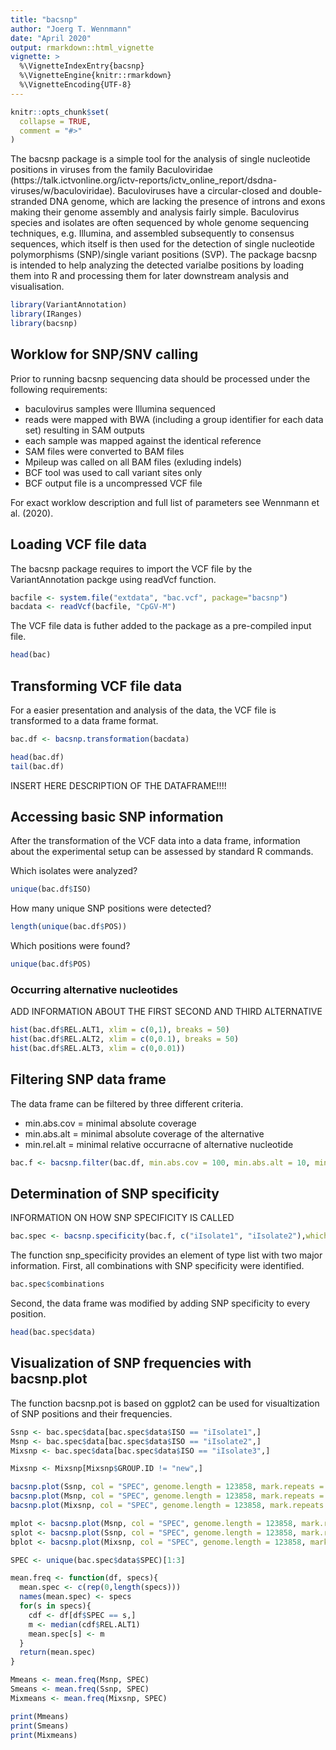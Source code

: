 ```yaml
---
title: "bacsnp"
author: "Joerg T. Wennmann"
date: "April 2020"
output: rmarkdown::html_vignette
vignette: >
  %\VignetteIndexEntry{bacsnp}
  %\VignetteEngine{knitr::rmarkdown}
  %\VignetteEncoding{UTF-8}
---
```


```r
knitr::opts_chunk$set(
  collapse = TRUE,
  comment = "#>"
)
```


The bacsnp package is a simple tool for the analysis of single nucleotide positions in viruses from the family Baculoviridae (https://talk.ictvonline.org/ictv-reports/ictv_online_report/dsdna-viruses/w/baculoviridae). Baculoviruses have a circular-closed and double-stranded DNA genome, which are lacking the presence of introns and exons making their genome assembly and analysis fairly simple. Baculovirus species and isolates are often sequenced by whole genome sequencing techniques, e.g. Illumina, and assembled subsequently to consensus sequences, which itself is then used for the detection of single nucleotide polymorphisms (SNP)/single variant positions (SVP). The package bacsnp is intended to help analyzing the detected varialbe positions by loading them into R and processing them for later downstream analysis and visualisation.


```r
library(VariantAnnotation)
library(IRanges)
library(bacsnp)
```


## Worklow for SNP/SNV calling

Prior to running bacsnp sequencing data should be processed under the following requirements:  
  
+ baculovirus samples were Illumina sequenced  
+ reads were mapped with BWA (including a group identifier for each data set) resulting in SAM outputs  
+ each sample was mapped against the identical reference  
+ SAM files were converted to BAM files  
+ Mpileup was called on all BAM files (exluding indels)  
+ BCF tool was used to call variant sites only  
+ BCF output file is a uncompressed VCF file

For exact worklow description and full list of parameters see Wennmann et al. (2020).

## Loading VCF file data

The bacsnp package requires to import the VCF file by the VariantAnnotation packge using readVcf function.

```r
bacfile <- system.file("extdata", "bac.vcf", package="bacsnp")
bacdata <- readVcf(bacfile, "CpGV-M")
```

The VCF file data is futher added to the package as a pre-compiled input file.

```r
head(bac)
```

## Transforming VCF file data

For a easier presentation and analysis of the data, the VCF file is transformed to a data frame format.

```r
bac.df <- bacsnp.transformation(bacdata)

head(bac.df)
tail(bac.df)
```

INSERT HERE DESCRIPTION OF THE DATAFRAME!!!!


## Accessing basic SNP information

After the transformation of the VCF data into a data frame, information about the experimental setup can be assessed by standard R commands.

Which isolates were analyzed?

```r
unique(bac.df$ISO)
```

How many unique SNP positions were detected?

```r
length(unique(bac.df$POS))
```

Which positions were found?

```r
unique(bac.df$POS)
```

### Occurring alternative nucleotides

ADD INFORMATION ABOUT THE FIRST SECOND AND THIRD ALTERNATIVE

```r
hist(bac.df$REL.ALT1, xlim = c(0,1), breaks = 50)
hist(bac.df$REL.ALT2, xlim = c(0,0.1), breaks = 50)
hist(bac.df$REL.ALT3, xlim = c(0,0.01))
```


## Filtering SNP data frame

The data frame can be filtered by three different criteria.  
  
+ min.abs.cov = minimal absolute coverage
+ min.abs.alt = minimal absolute coverage of the alternative
+ min.rel.alt = minimal relative occurracne of alternative nucleotide

```r
bac.f <- bacsnp.filter(bac.df, min.abs.cov = 100, min.abs.alt = 10, min.rel.alt = 0.05)
```


## Determination of SNP specificity

INFORMATION ON HOW SNP SPECIFICITY IS CALLED

```r
bac.spec <- bacsnp.specificity(bac.f, c("iIsolate1", "iIsolate2"),which.rel = "REL.ALT1")
```

The function snp_specificity provides an element of type list with two major information. First, all combinations with SNP specificity were identified. 

```r
bac.spec$combinations
```

Second, the data frame was modified by adding SNP specificity to every position.

```r
head(bac.spec$data) 
```

## Visualization of SNP frequencies with bacsnp.plot

The function bacsnp.pot is based on ggplot2 can be used for visualtization of SNP positions and their frequencies. 

```r
Ssnp <- bac.spec$data[bac.spec$data$ISO == "iIsolate1",]
Msnp <- bac.spec$data[bac.spec$data$ISO == "iIsolate2",]
Mixsnp <- bac.spec$data[bac.spec$data$ISO == "iIsolate3",]

Mixsnp <- Mixsnp[Mixsnp$GROUP.ID != "new",]

bacsnp.plot(Ssnp, col = "SPEC", genome.length = 123858, mark.repeats = FALSE)#, mark.lowGQ = 120, mark.lowQUAL = 400)
bacsnp.plot(Msnp, col = "SPEC", genome.length = 123858, mark.repeats = FALSE)#, mark.lowGQ = 120, mark.lowQUAL = 400)
bacsnp.plot(Mixsnp, col = "SPEC", genome.length = 123858, mark.repeats = FALSE)#, mark.lowGQ = 120, mark.lowQUAL = 400)

mplot <- bacsnp.plot(Msnp, col = "SPEC", genome.length = 123858, mark.repeats = FALSE)#, mark.lowGQ = 120, mark.lowQUAL = 400)
splot <- bacsnp.plot(Ssnp, col = "SPEC", genome.length = 123858, mark.repeats = FALSE)#, mark.lowGQ = 120, mark.lowQUAL = 400)
bplot <- bacsnp.plot(Mixsnp, col = "SPEC", genome.length = 123858, mark.repeats = FALSE)#, mark.lowGQ = 120, mark.lowQUAL = 400)


```

```r
SPEC <- unique(bac.spec$data$SPEC)[1:3]

mean.freq <- function(df, specs){
  mean.spec <- c(rep(0,length(specs)))
  names(mean.spec) <- specs
  for(s in specs){
    cdf <- df[df$SPEC == s,]
    m <- median(cdf$REL.ALT1)
    mean.spec[s] <- m
  }
  return(mean.spec)
}

Mmeans <- mean.freq(Msnp, SPEC)
Smeans <- mean.freq(Ssnp, SPEC)
Mixmeans <- mean.freq(Mixsnp, SPEC)

print(Mmeans)
print(Smeans)
print(Mixmeans)

```






